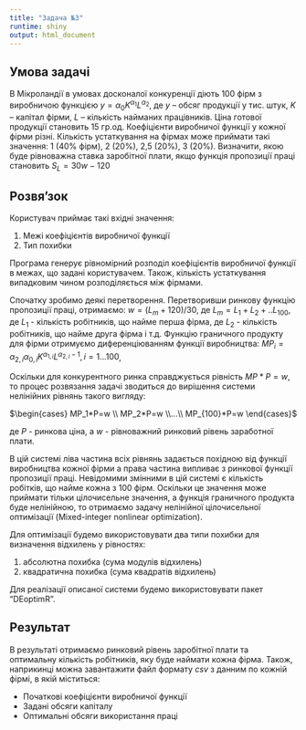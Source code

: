 ```yaml
---
title: "Задача №3"
runtime: shiny
output: html_document
---
```


## Умова задачі

В Мікроландії в умовах досконалої конкуренції діють 100 фірм з виробничою функцією $y={\alpha_0} K^{\alpha_1}L^{\alpha_2}$, де $y$ – обсяг продукції у тис. штук, $K$ – капітал фірми, $L$ – кількість найманих працівників. Ціна готової продукції становить 15 гр.од. Коефіцієнти виробничої функції у кожної
фірми різні. Кількість устаткування на фірмах може приймати такі значення: 1 (40% фірм), 2 (20%), 2,5 (20%), 3 (20%). Визначити, якою буде рівноважна ставка заробітної плати, якщо функція пропозиції праці становить $S_L=30w-120$

## Розвя'зок

Користувач приймає такі вхідні значення:

1) Межі коефіцієнтів виробничої функції
2) Тип похибки 

Програма генерує рівномірний розподіл коефіцієнтів виробничої функції в межах, що задані користувачем. Також, кількість устаткування випадковим чином розподіляється між фірмами.

Спочатку зробимо деякі перетворення.
Перетворивши ринкову функцію пропозиції праці, отримаємо:
$w=(L_m + 120)/30$, де $L_m = L_1+L_2+..L_{100}$, де $L_1$ - кількість робітників, що найме перша фірма, де $L_2$ - кількість робітників, що найме друга фірма і т.д.
Функцію граничного продукту для фірми отримуємо диференціюванням функції виробництва:
$MP_i={\alpha_{2,i}}{\alpha_{0,i}}K^{\alpha_{1,i}}L^{\alpha_{2,i}-1}, i=1...100$,

Оскільки для конкурентного ринка справджується рівність $MP*P=w$, то процес розвязання задачі зводиться до вирішення системи нелінійних рівнянь такого вигляду:

$\begin{cases} MP_1*P=w \\ MP_2*P=w \\...\\ MP_{100}*P=w \end{cases}$

де $P$ - ринкова ціна, а $w$ - рівноважний ринковий рівень заработної плати.

В цій системі ліва частина всіх рівнянь задається похідною від функції виробництва кожної фірми а права частина випливає з ринкової функції пропозиції праці. Невідомими змінними в цій системі є кількість робітків, що найме кожна з 100 фірм. Оскільки це значення може приймати тільки цілочисельне значення, а функція граничного продукта буде нелінійною, то отримаємо задачу нелінійної цілочисельної оптимізації (Mixed-integer nonlinear optimization).

Для оптимізації будемо використовувати два типи похибки для визначення відхилень у рівностях: 

1) абсолютна похибка (сума модулів відхилень)
2) квадратична похибка (сума квадратів відхилень)

Для реалізації описаної системи будемо використовувати пакет "DEoptimR".

## Результат

В результаті отримаємо ринковий рівень заробітної плати та оптимальну кількість робітників, яку буде наймати кожна фірма.
Також, наприкинці можна завантажити файл формату *csv* з данним по кожній фірмі, в якій міститься:

* Початкові коефіцієнти виробничої функції
* Задані обсяги капіталу
* Оптимальні обсяги використання праці


